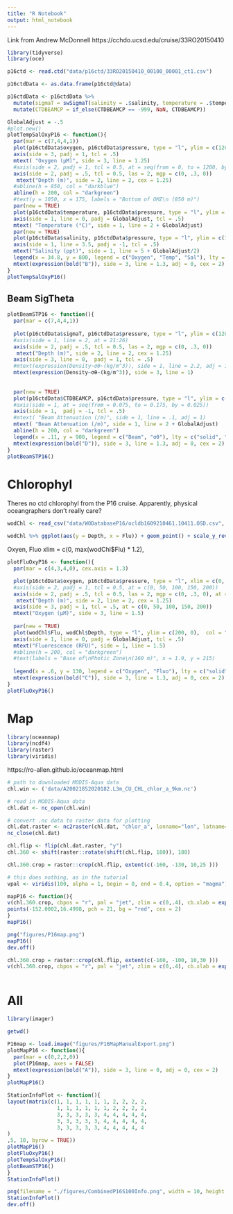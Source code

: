 ```yaml
---
title: "R Notebook"
output: html_notebook
---
```


Link from Andrew McDonnell
https://cchdo.ucsd.edu/cruise/33RO20150410

```r
library(tidyverse)
library(oce)
```

```r
p16ctd <- read.ctd("data/p16ctd/33RO20150410_00100_00001_ct1.csv")
```

```r
p16ctdData <- as.data.frame(p16ctd@data)
```

```r
p16ctdData <- p16ctdData %>%
  mutate(sigmaT = swSigmaT(salinity = .$salinity, temperature = .$temperature, pressure = .$pressure)) %>% 
  mutate(CTDBEAMCP = if_else(CTDBEAMCP == -999, NaN, CTDBEAMCP))
```


```r
GlobalAdjust = -.5
#plot.new()
plotTempSalOxyP16 <- function(){
  par(mar = c(7,4,4,1))
  plot(p16ctdData$oxygen, p16ctdData$pressure, type = "l", ylim = c(1200, 0), col = "slateblue1", lwd = 8, ylab = "", xlab = "", xaxt = "n", yaxt = "n")
  axis(side = 3, padj = 1, tcl = .5)
  mtext( "Oxygen (µM)", side = 3, line = 1.25)
  #axis(side = 2, padj = 1, tcl = 0.5, at = seq(from = 0, to = 1200, by = 200))
  axis(side = 2, padj = .5, tcl = 0.5, las = 2, mgp = c(0, .3, 0))
   mtext("Depth (m)", side = 2, line = 2, cex = 1.25)
  #abline(h = 850, col = "darkblue") 
  abline(h = 200, col = "darkgreen")
  #text(y = 1050, x = 175, labels = "Bottom of OMZ\n (850 m)")
  par(new = TRUE)
  plot(p16ctdData$temperature, p16ctdData$pressure, type = "l", ylim = c(1200, 0), xlim = c(0, 30), col = "firebrick4", lwd = 2, ylab = "", xlab = "", axes = FALSE)
  axis(side = 1, line = 0, padj = GlobalAdjust, tcl = .5)
  mtext( "Temperature (°C)", side = 1, line = 2 + GlobalAdjust)
  par(new = TRUE)
  plot(p16ctdData$salinity, p16ctdData$pressure, type = "l", ylim = c(1200, 0), col = "gray20", lty = "dashed", lwd = 3, axes = FALSE, xlab = "", ylab = "")
  axis(side = 1, line = 3.5, padj = -1, tcl = .5)
  mtext("Salinity (ppt)", side = 1, line = 5 + GlobalAdjust/2)
  legend(x = 34.8, y = 800, legend = c("Oxygen", "Temp", "Sal"), lty = c("solid", "solid", "dashed"), col = c("slateblue1", "firebrick4", "gray20"), lwd = c(8, 2, 3))
  mtext(expression(bold("B")), side = 3, line = 1.3, adj = 0, cex = 2)
}
plotTempSalOxyP16()
```



## Beam SigTheta

```r
plotBeamSTP16 <- function(){
  par(mar = c(7,4,4,1))
  
  plot(p16ctdData$sigmaT, p16ctdData$pressure, type = "l", ylim = c(1200, 0), col = "gray40", lty = "dotted", lwd = 5, axes = FALSE, xlab = "", ylab = "")
  #axis(side = 1, line = 2, at = 21:26)
  axis(side = 2, padj = .5, tcl = 0.5, las = 2, mgp = c(0, .3, 0))
   mtext("Depth (m)", side = 2, line = 2, cex = 1.25)
  axis(side = 3, line = 0,  padj = 1, tcl = .5)
  #mtext(expression(Density~σθ~(kg/m^3)), side = 1, line = 2.2, adj = 1)
  mtext(expression(Density~σθ~(kg/m^3)), side = 3, line = 1)
  
  
  par(new = TRUE)
  plot(p16ctdData$CTDBEAMCP, p16ctdData$pressure, type = "l", ylim = c(1200, 0), col = "black", lwd = 3, ylab = "", xlab = "", xaxt = "n", yaxt = "n")
  #axis(side = 1, at = seq(from = 0.075, to = 0.175, by = 0.025))
  axis(side = 1,  padj = -1, tcl = .5)
  #mtext( "Beam Attenuation (/m)", side = 1, line = .1, adj = 1)
  mtext( "Beam Attenuation (/m)", side = 1, line = 2 + GlobalAdjust)
  abline(h = 200, col = "darkgreen")
  legend(x = .11, y = 900, legend = c("Beam", "σθ"), lty = c("solid", "dashed"), col = c( "black", "gray40"), lwd = c(8, 3, 5))
  mtext(expression(bold("D")), side = 3, line = 1.3, adj = 0, cex = 2)
}
plotBeamSTP16()

```


# Chlorophyl

Theres no ctd chlorophyl from the P16 cruise. Apparently, physical oceangraphers don't really care?




```r
wodChl <- read_csv("data/WODatabaseP16/ocldb1609210461.10411.OSD.csv", skip = 18, n_max = 25, col_names = FALSE) %>% select(Depth = X2, Flu = X5)
```

```r
wodChl %>% ggplot(aes(y = Depth, x = Flu)) + geom_point() + scale_y_reverse()
```

Oxyen, Fluo
xlim = c(0, max(wodChl$Flu) * 1.2),
```r

plotFluOxyP16 <- function(){
  par(mar = c(4,3,4,0), cex.axis = 1.3)

  plot(p16ctdData$oxygen, p16ctdData$pressure, type = "l", xlim = c(0, 210), ylim = c(200, 0), col = "slateblue1", lwd = 8, ylab = "", xlab = "", axes = FALSE)
  #axis(side = 2, padj = 1, tcl = 0.5, at = c(0, 50, 100, 150, 200))
  axis(side = 2, padj = .5, tcl = 0.5, las = 2, mgp = c(0, .3, 0), at = c(0, 50, 100, 150, 200))
   mtext("Depth (m)", side = 2, line = 2, cex = 1.25)
  axis(side = 3, padj = 1, tcl = .5, at = c(0, 50, 100, 150, 200))
  mtext("Oxygen (µM)", side = 3, line = 1.5)
  
  par(new = TRUE)
  plot(wodChl$Flu, wodChl$Depth, type = "l", ylim = c(200, 0),  col = "darkgreen", lty = "solid", lwd = 3, axes = FALSE, xlab = "", ylab = "")
  axis(side = 1, line = 0, padj = GlobalAdjust, tcl = .5)
  mtext("Fluorescence (RFU)", side = 1, line = 1.5)
  #abline(h = 200, col = "darkgreen")
  #text(labels = "Base of\nPhotic Zone\n(160 m)", x = 1.9, y = 215)
  
  legend(x = .6, y = 130, legend = c("Oxygen", "Fluo"), lty = c("solid", "solid"), col = c("slateblue1", "darkgreen"), lwd = c(8, 3))
  mtext(expression(bold("C")), side = 3, line = 1.3, adj = 0, cex = 2)
}
plotFluOxyP16()
```

# Map

```r
library(oceanmap)
library(ncdf4)
library(raster)
library(viridis)
```

https://ro-allen.github.io/oceanmap.html

```r
# path to downloaded MODIS-Aqua data
chl.win <- ('data/A20021852020182.L3m_CU_CHL_chlor_a_9km.nc')

# read in MODIS-Aqua data
chl.dat <- nc_open(chl.win)

# convert .nc data to raster data for plotting
chl.dat.raster <- nc2raster(chl.dat, "chlor_a", lonname="lon", latname="lat", date=T)
nc_close(chl.dat)
```

```r
chl.flip <- flip(chl.dat.raster, "y")
chl.360 <- shift(raster::rotate(shift(chl.flip, 180)), 180)
```

```r
chl.360.crop = raster::crop(chl.flip, extent(c(-160, -130, 10,25 ))) 
```

```r
# this does nothing, as in the tutorial
vpal <- viridis(100, alpha = 1, begin = 0, end = 0.4, option = "magma")
```

```r
mapP16 <- function(){
v(chl.360.crop, cbpos = "r", pal = "jet", zlim = c(0,.4), cb.xlab = expression("Chlorophyll-a (mg m"^-3*")"), bwd = 0.01, grid = F, replace.na = F, width = 10, height = 5)
points(-152.0002,16.4998, pch = 21, bg = "red", cex = 2)
}
mapP16()

png("figures/P16map.png")
mapP16()
dev.off()
```
```r
chl.360.crop = raster::crop(chl.flip, extent(c(-160, -100, 10,30 ))) 
v(chl.360.crop, cbpos = "r", pal = "jet", zlim = c(0,.4), cb.xlab = expression("Chlorophyll-a (mg m"^-3*")"), width = 20)
```

```r

```


# All
```r
library(imager)
```

```r
getwd()
```


```r
P16map <- load.image("figures/P16MapManualExport.png")
plotMapP16 <- function(){
  par(mar = c(0,2,2,0))
  plot(P16map, axes = FALSE)
  mtext(expression(bold("A")), side = 3, line = 0, adj = 0, cex = 2)
}
plotMapP16()
```


```r
StationInfoPlot <- function(){
layout(matrix(c(1, 1, 1, 1, 1, 1, 2, 2, 2, 2,
                1, 1, 1, 1, 1, 1, 2, 2, 2, 2,
                3, 3, 3, 3, 3, 4, 4, 4, 4, 4, 
                3, 3, 3, 3, 3, 4, 4, 4, 4, 4, 
                3, 3, 3, 3, 3, 4, 4, 4, 4, 4
)
,5, 10, byrow = TRUE))
plotMapP16()
plotFluOxyP16()
plotTempSalOxyP16()
plotBeamSTP16()
}
StationInfoPlot()
```

```r
png(filename = "./figures/CombinedP16S100Info.png", width = 10, height = 8, units = "in", res = 200)
StationInfoPlot()
dev.off()
```
